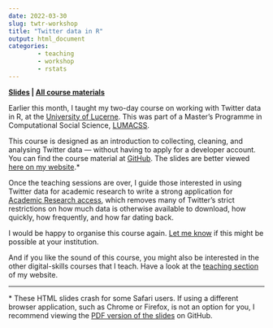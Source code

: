 ---
date: 2022-03-30
slug: twtr-workshop
title: "Twitter data in R"
output: html_document
categories:
        - teaching
        - workshop
        - rstats
---

**<a href="https://resulumit.com/teaching/twtr_workshop.html" target="_blank"><b>Slides</b></a> | <a href="https://github.com/resulumit/twtr_workshop" target="_blank"><b>All course materials</b></a>**

Earlier this month, I taught my two-day course on working with Twitter data in R, at the <a href="https://www.unilu.ch/en" target="_blank">University of Lucerne</a>. This was part of a Master's Programme in Computational Social Science, <a href="https://www.unilu.ch/en/study/study-programmes/masters-degrees/faculty-of-humanities-and-social-sciences/lucerne-master-in-computational-social-sciences-lumacss/" target="_blank">LUMACSS</a>.

This course is designed as an introduction to collecting, cleaning, and analysing Twitter data --- without having to apply for a developer account. You can find the course material at <a href="https://github.com/resulumit/twtr_workshop" target="_blank">GitHub</a>. The slides are better viewed <a href="https://resulumit.com/teaching/twtr_workshop.html" target="_blank">here on my website</a>.&#42;

Once the teaching sessions are over, I guide those interested in using Twitter data for academic research to write a strong application for <a href="https://developer.twitter.com/en/products/twitter-api/academic-research" target="_blank">Academic Research access</a>, which removes many of Twitter's strict restrictions on how much data is otherwise available to download, how quickly, how frequently, and how far dating back. 

I would be happy to organise this course again. <a href="mailto:resuluy@uio.no?subject=Twitter workshop">Let me know</a> if this might be possible at your institution.

And if you like the sound of this course, you might also be interested in the other digital-skills courses that I teach. Have a look at the [teaching section](https://resulumit.com/teaching/) of my website.

_____
&#42; These HTML slides crash for some Safari users. If using a different browser application, such as Chrome or Firefox, is not an option for you, I recommend viewing the <a href="https://github.com/resulumit/scrp_workshop/blob/master/presentation/scrp_workshop.pdf">PDF version of the slides</a> on GitHub.